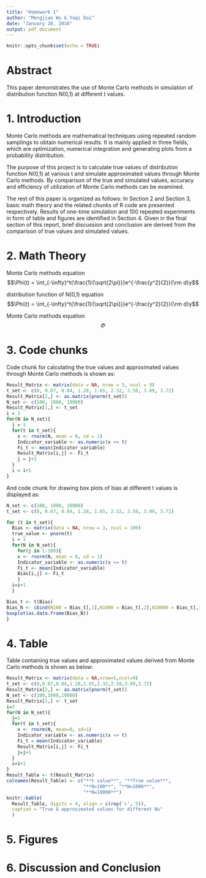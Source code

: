 ```yaml
---
title: "Homework 1"
author: "Mengjiao Wu & Yaqi Dai"
date: "January 28, 2018"
output: pdf_document
---
```


```r
knitr::opts_chunk$set(echo = TRUE)
```

# Abstract
This paper demonstrates the use of Monte Carlo methods in simulation of distribution function N(0,1) at different t values.

# 1. Introduction
Monte Carlo methods are mathematical techniques using repeated random samplings to obtain numerical results. It is mainly applied in three fields, which are optimization, numerical integration and generating plots from a probability distribution.

The purpose of this project is to calculate true values of distribution function N(0,1) at various t and simulate approximated values through Monte Carlo methods. By comparison of the true and simulated values, accuracy and efficiency of utilization of Monte Carlo methods can be examined.

The rest of this paper is organized as follows: In Section 2 and Section 3, basic math theory and the related chunks of R code are presented respectively. Results of one-time simulation and 100 repeated experiments in form of table and figures are identified in Section 4. Given in the final section of this report, brief discussion and conclusion are derived from the comparison of true values and simulated values.

# 2. Math Theory
Monte Carlo methods
equation
$$\Phi(t) = \int_{-\infty}^t{\frac{1}{\sqrt{2\pi}}}e^{-\frac{y^2}{2}}{\rm d}y$$

distribution function of N(0,1) equation
$$\Phi(t) = \int_{-\infty}^t{\frac{1}{\sqrt{2\pi}}}e^{-\frac{y^2}{2}}{\rm d}y$$

Monte Carlo methods equation
$$\Phi$$

# 3. Code chunks
Code chunk for calculating the true values and approximated values through Monte Carlo methods is shown as:
```r
Result_Matrix <- matrix(data = NA, nrow = 5, ncol = 9)
t_set <- c(0, 0.67, 0.84, 1.28, 1.65, 2.32, 2.58, 3.09, 3.72)
Result_Matrix[2,] <- as.matrix(pnorm(t_set))
N_set <- c(100, 1000, 10000)
Result_Matrix[1,] <- t_set
i = 3
for(N in N_set){
  j = 1
  for(t in t_set){
    x <- rnorm(N, mean = 0, sd = 1)
    Indicator_variable <- as.numeric(x <= t)
    Fi_t <- mean(Indicator_variable)
    Result_Matrix[i,j] <- Fi_t
    j = j+1
  }
  i = i+1
}
```

And code chunk for drawing box plots of bias at different t values is displayed as: 
```r
N_set <- c(100, 1000, 10000)
t_set <- c(0, 0.67, 0.84, 1.28, 1.65, 2.32, 2.58, 3.09, 3.72)

for (t in t_set){
  Bias <- matrix(data = NA, nrow = 3, ncol = 100)
  true_value <- pnorm(t)
  i = 1
  for(N in N_set){
    for(j in 1:100){
    x <- rnorm(N, mean = 0, sd = 1)
    Indicator_variable <- as.numeric(x <= t)
    Fi_t <- mean(Indicator_variable)
    Bias[i,j] <- Fi_t
    }
  i=i+1
  }

Bias_t <- t(Bias)
Bias_N <- cbind(N100 = Bias_t[,1],N1000 = Bias_t[,2],N10000 = Bias_t[,3])
boxplot(as.data.frame(Bias_N))
}
```

# 4. Table
Table containing true values and approximated values derived from Monte Carlo methods is shown as below: 
```r
Result_Matrix <- matrix(data = NA,nrow=5,ncol=9)
t_set <- c(0,0.67,0.84,1.28,1.65,2.32,2.58,3.09,3.72)
Result_Matrix[2,] <- as.matrix(pnorm(t_set))
N_set <- c(100,1000,10000)
Result_Matrix[1,] <- t_set
i=3
for(N in N_set){
  j=1
  for(t in t_set){
    x <- rnorm(N, mean=0, sd=1)
    Indicator_variable <- as.numeric(x <= t)
    Fi_t = mean(Indicator_variable)
    Result_Matrix[i,j] <- Fi_t
    j=j+1
  }
  i=i+1
}
Result_Table <- t(Result_Matrix) 
colnames(Result_Table) <- c("**t value**", "**True value**", 
                            "**N=100**", "**N=1000**", 
                            "**N=10000**")
knitr::kable(
  Result_Table, digits = 4, align = c(rep('c', 5)), 
  caption = "True & approximated values for different Ns"
  )
```

# 5. Figures




# 6. Discussion and Conclusion



